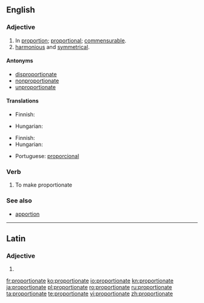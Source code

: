 ==English==

===Adjective===
{{en-adj}}

# In [[proportion]]; [[proportional]]; [[commensurable]].
# [[harmonious|harmonious]] and [[symmetrical]].

====Antonyms====
* [[disproportionate]]
* [[nonproportionate]]
* [[unproportionate]]

====Translations====
{{trans-top|proportional}}
* Finnish: {{t+|fi|suhteellinen}}
{{trans-mid}}
* Hungarian: {{t-|hu|arányos}}
{{trans-bottom}}

{{trans-top|harmonious and symmetrical}}
* Finnish: {{t-|fi|sopusuhtainen}}
* Hungarian: {{t-|hu|arányos}}
{{trans-mid}}
* Portuguese: [[proporcional]]
{{trans-bottom}}

===Verb===
{{en-verb|proportionat|ing}}

# {{transitive}} To make proportionate

===See also===
* [[apportion]]

----

==Latin==

===Adjective===
{{la-adj-form|prōportiōnāte}}

# {{inflection of|proportionatus|prōportiōnātus|voc|m|s|lang=la}}

[[fr:proportionate]]
[[ko:proportionate]]
[[io:proportionate]]
[[kn:proportionate]]
[[ja:proportionate]]
[[pl:proportionate]]
[[ro:proportionate]]
[[ru:proportionate]]
[[ta:proportionate]]
[[te:proportionate]]
[[vi:proportionate]]
[[zh:proportionate]]